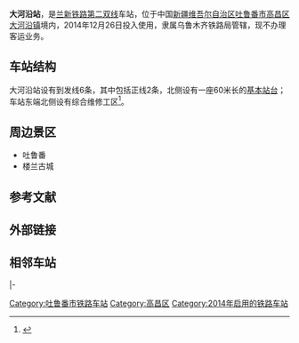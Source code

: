 {{Infobox China railway station
|车站名称 = 大河沿站
|图片 = 
|图片介绍 = 
|其他名称 = 
|车站拼音 = Daheyan
|英文名称 = Daheyan Railway Station
|车站代码 = 42852<ref>{{cite web|url=http://hyfw.12306.cn/hyinfo/action/FwcszsAction_index?type=1|title=营业站服务信息查询|publisher=[[中国铁路客户服务中心|中国铁路客户服务中心]]|accessdate=2018-04-17|archive-date=2016-11-06|archive-url=https://web.archive.org/web/20161106075157/http://hyfw.12306.cn/hyinfo/action/FwcszsAction_index?type=1|dead-url=no}}</ref>
|电报码 = DYR
|拼音码 = DHY
|车站位置 = [[中国|中国]][[新疆维吾尔自治区|新疆维吾尔自治区]][[吐鲁番市|吐鲁番市]][[高昌区|高昌区]][[大河沿镇|大河沿镇]] 
|坐标 = {{coord|43.129346|88.795563|display=inline,title}}
|归属 = [[乌鲁木齐铁路局|乌鲁木齐铁路局]]
|线路 = [[兰新铁路第二双线|兰新高铁]]、[[南疆铁路|南疆铁路]]联络线<ref>[http://xj.people.com.cn/n2/2016/0331/c188514-28051257.html 新疆拟建南疆至兰新铁路联络线 投资5.4亿] {{Wayback|url=http://xj.people.com.cn/n2/2016/0331/c188514-28051257.html |date=20170101234823 }}新疆网</ref>
|车站等级 = [[三等站_(中国大陆)|三等站]]
|月台数目 = 
|站台面 = 
|股道数目 = 6
}}

'''大河沿站'''，是[[兰新铁路第二双线|兰新铁路第二双线]]车站，位于中国[[新疆维吾尔自治区|新疆维吾尔自治区]][[吐鲁番市|吐鲁番市]][[高昌区|高昌区]][[大河沿镇|大河沿镇]]境内，2014年12月26日投入使用，隶属乌鲁木齐铁路局管辖，现不办理客运业务。

== 车站结构 ==
大河沿站设有到发线6条，其中包括正线2条，北侧设有一座60米长的[[側式月台|基本站台]]；车站东端北侧设有综合维修工区<ref>{{cite journal|author=李瑞|title=浅析兰新客专线与南疆线联络线疏解方案|journal=科技创新与应用|year=2016|issue=14|issn=2095-2945|publisher=黑龙江省创联文化传媒有限公司|pages=242-244}}</ref>。

==周边景区==
*吐鲁番
*楼兰古城

==参考文献==
{{reflist}}
==外部链接==
{{China-rail-stub}}

== 相邻车站 ==
{{start rail box|[[中国高速铁路|中国高速铁路]]}}
{{s-inop|[[吐鲁番北站|吐鲁番北站]]|{{站|兰州西}}方向}}
{{s-line|[[兰新铁路第二双线|兰新铁路第二双线]]<br />大河沿站}}
{{s-inop|[[盐湖西站|盐湖西站]]|{{站|乌鲁木齐}}方向}}
|-
{{terminus}}
{{s-line|大河沿联络线<br />{{0}}{{0}} {{0}}{{0}}{{0}} 大河沿站 6km →}}
{{s-inop|头道河线路所|接南疆线{{站|喀什}}方向}}
{{s-end}}

{{兰新铁路第二双线}}
{{南疆铁路}}

[[Category:吐鲁番市铁路车站|Category:吐鲁番市铁路车站]]
[[Category:高昌区|Category:高昌区]]
[[Category:2014年启用的铁路车站|Category:2014年启用的铁路车站]]